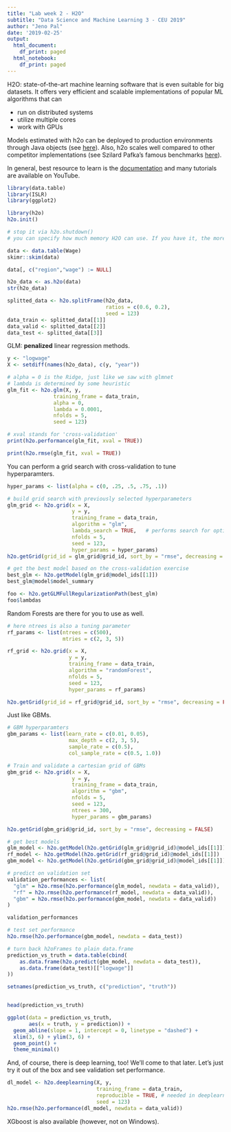 ```yaml
---
title: "Lab week 2 - H2O"
subtitle: "Data Science and Machine Learning 3 - CEU 2019"
author: "Jeno Pal"
date: '2019-02-25'
output:
  html_document:
    df_print: paged
  html_notebook:
    df_print: paged
---
```


H2O: state-of-the-art machine learning software that is even
suitable for big datasets. 
It offers very efficient and scalable implementations of 
popular ML algorithms that can 

* run on distributed systems
* utilize multiple cores
* work with GPUs

Models estimated with h2o can be deployed to production environments
through Java objects (see [here](http://docs.h2o.ai/h2o/latest-stable/h2o-docs/productionizing.html)).
Also, h2o scales well compared to other competitor implementations
(see Szilard Pafka's famous benchmarks [here](https://github.com/szilard/benchm-ml)).

In general, best resource to learn is the
[documentation](http://docs.h2o.ai/h2o/latest-stable/h2o-docs/welcome.html) and many
tutorials are available on YouTube.

```r
library(data.table)
library(ISLR)
library(ggplot2)

library(h2o)
h2o.init()
```

```r
# stop it via h2o.shutdown()
# you can specify how much memory H2O can use. If you have it, the more the better: h2o.init(max_mem_size = '8g')
```

```r
data <- data.table(Wage)
skimr::skim(data)
```

```r
data[, c("region","wage") := NULL]

h2o_data <- as.h2o(data)
str(h2o_data)
```

```r
splitted_data <- h2o.splitFrame(h2o_data, 
                                ratios = c(0.6, 0.2), 
                                seed = 123)
data_train <- splitted_data[[1]]
data_valid <- splitted_data[[2]]
data_test <- splitted_data[[3]]
```

GLM: __penalized__ linear regression methods.
```r
y <- "logwage"
X <- setdiff(names(h2o_data), c(y, "year"))

# alpha = 0 is the Ridge, just like we saw with glmnet
# lambda is determined by some heuristic
glm_fit <- h2o.glm(X, y, 
               training_frame = data_train,
               alpha = 0,
               lambda = 0.0001,
               nfolds = 5, 
               seed = 123)

# xval stands for 'cross-validation'
print(h2o.performance(glm_fit, xval = TRUE))
```

```r
print(h2o.rmse(glm_fit, xval = TRUE))
```

You can perform a grid search with cross-validation to tune hyperparamters.
```r
hyper_params <- list(alpha = c(0, .25, .5, .75, .1))

# build grid search with previously selected hyperparameters
glm_grid <- h2o.grid(x = X, 
                     y = y, 
                     training_frame = data_train, 
                     algorithm = "glm", 
                     lambda_search = TRUE,   # performs search for optimal lambda
                     nfolds = 5,
                     seed = 123,
                     hyper_params = hyper_params)
h2o.getGrid(grid_id = glm_grid@grid_id, sort_by = "rmse", decreasing = FALSE)
```

```r
# get the best model based on the cross-validation exercise
best_glm <- h2o.getModel(glm_grid@model_ids[[1]])
best_glm@model$model_summary
```

```r
foo <- h2o.getGLMFullRegularizationPath(best_glm)
foo$lambdas
```

Random Forests are there for you to use as well.
```r
# here ntrees is also a tuning parameter
rf_params <- list(ntrees = c(500),
                  mtries = c(2, 3, 5))

rf_grid <- h2o.grid(x = X, 
                    y = y, 
                    training_frame = data_train, 
                    algorithm = "randomForest", 
                    nfolds = 5,
                    seed = 123,
                    hyper_params = rf_params)

h2o.getGrid(grid_id = rf_grid@grid_id, sort_by = "rmse", decreasing = FALSE)
```

Just like GBMs.

```r
# GBM hyperparamters
gbm_params <- list(learn_rate = c(0.01, 0.05),
                    max_depth = c(2, 3, 5),
                    sample_rate = c(0.5),
                    col_sample_rate = c(0.5, 1.0))

# Train and validate a cartesian grid of GBMs
gbm_grid <- h2o.grid(x = X, 
                     y = y, 
                     training_frame = data_train, 
                     algorithm = "gbm", 
                     nfolds = 5,
                     seed = 123,
                     ntrees = 300,
                     hyper_params = gbm_params)

h2o.getGrid(gbm_grid@grid_id, sort_by = "rmse", decreasing = FALSE)
```

```r
# get best models
glm_model <- h2o.getModel(h2o.getGrid(glm_grid@grid_id)@model_ids[[1]])
rf_model <- h2o.getModel(h2o.getGrid(rf_grid@grid_id)@model_ids[[1]])
gbm_model <- h2o.getModel(h2o.getGrid(gbm_grid@grid_id)@model_ids[[1]])

# predict on validation set
validation_performances <- list(
  "glm" = h2o.rmse(h2o.performance(glm_model, newdata = data_valid)),
  "rf" = h2o.rmse(h2o.performance(rf_model, newdata = data_valid)),
  "gbm" = h2o.rmse(h2o.performance(gbm_model, newdata = data_valid))
)

validation_performances
```

```r
# test set performance
h2o.rmse(h2o.performance(gbm_model, newdata = data_test))
```

```r
# turn back h2oFrames to plain data.frame
prediction_vs_truth = data.table(cbind(
    as.data.frame(h2o.predict(gbm_model, newdata = data_test)),
    as.data.frame(data_test)[["logwage"]]
))

setnames(prediction_vs_truth, c("prediction", "truth"))


head(prediction_vs_truth)

ggplot(data = prediction_vs_truth,
       aes(x = truth, y = prediction)) +
  geom_abline(slope = 1, intercept = 0, linetype = "dashed") +
  xlim(3, 6) + ylim(3, 6) +
  geom_point() +
  theme_minimal()
```

And, of course, there is deep learning, too! We'll come to that later.
Let's just try it out of the box and see validation set performance.
```r
dl_model <- h2o.deeplearning(X, y, 
                             training_frame = data_train,
                             reproducible = TRUE, # needed in deeplearning for full reproducibility
                             seed = 123)
h2o.rmse(h2o.performance(dl_model, newdata = data_valid))
```

XGboost is also available (however, not on Windows).
